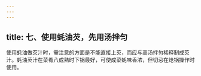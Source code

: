 ```yaml
---
---
---
```

title: 七、使用蚝油芡，先用汤拌匀
---




使用蚝油做芡汁时，需注意的方面是不能直接上芡，而应与高汤拌匀稀释制成芡汁。蚝油芡汁在菜肴八成熟时下锅最好，可使成菜蚝味香浓，但切忌在炝锅操作时使用。
